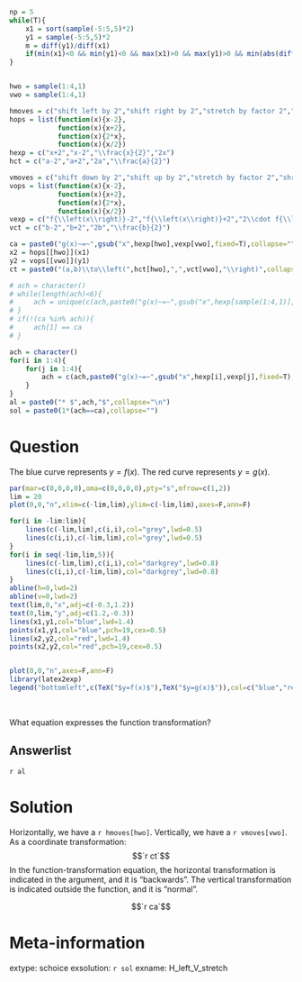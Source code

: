 ```r
np = 5
while(T){
    x1 = sort(sample(-5:5,5)*2)
    y1 = sample(-5:5,5)*2
    m = diff(y1)/diff(x1)
    if(min(x1)<0 && min(y1)<0 && max(x1)>0 && max(y1)>0 && min(abs(diff(m)))>0){break}
}


hwo = sample(1:4,1)
vwo = sample(1:4,1)

hmoves = c("shift left by 2","shift right by 2","stretch by factor 2","shrink by factor 2")
hops = list(function(x){x-2},
            function(x){x+2},
            function(x){2*x},
            function(x){x/2})
hexp = c("x+2","x-2","\\frac{x}{2}","2x")
hct = c("a-2","a+2","2a","\\frac{a}{2}")

vmoves = c("shift down by 2","shift up by 2","stretch by factor 2","shrink by factor 2")
vops = list(function(x){x-2},
            function(x){x+2},
            function(x){2*x},
            function(x){x/2})
vexp = c("f{\\left(x\\right)}-2","f{\\left(x\\right)}+2","2\\cdot f{\\left(x\\right)}","\\frac{f{\\left(x\\right)}}{2}")
vct = c("b-2","b+2","2b","\\frac{b}{2}")

ca = paste0("g(x)~=~",gsub("x",hexp[hwo],vexp[vwo],fixed=T),collapse="")
x2 = hops[[hwo]](x1)
y2 = vops[[vwo]](y1)
ct = paste0("(a,b)\\to\\left(",hct[hwo],",",vct[vwo],"\\right)",collapse="")

# ach = character()
# while(length(ach)<6){
#     ach = unique(c(ach,paste0("g(x)~=~",gsub("x",hexp[sample(1:4,1)],vexp[sample(1:4,1)],fixed=T),collapse="")))
# }
# if(!(ca %in% ach)){
#     ach[1] == ca
# }

ach = character()
for(i in 1:4){
    for(j in 1:4){
        ach = c(ach,paste0("g(x)~=~",gsub("x",hexp[i],vexp[j],fixed=T),collapse=""))
    }
}
al = paste0("* $",ach,"$",collapse="\n")
sol = paste0(1*(ach==ca),collapse="")
```

Question
========

The blue curve represents $y=f(x)$. The red curve represents $y=g(x)$.

```r
par(mar=c(0,0,0,0),oma=c(0,0,0,0),pty="s",mfrow=c(1,2))
lim = 20
plot(0,0,"n",xlim=c(-lim,lim),ylim=c(-lim,lim),axes=F,ann=F)

for(i in -lim:lim){
    lines(c(-lim,lim),c(i,i),col="grey",lwd=0.5)
    lines(c(i,i),c(-lim,lim),col="grey",lwd=0.5)
}
for(i in seq(-lim,lim,5)){
    lines(c(-lim,lim),c(i,i),col="darkgrey",lwd=0.8)
    lines(c(i,i),c(-lim,lim),col="darkgrey",lwd=0.8)
}
abline(h=0,lwd=2)
abline(v=0,lwd=2)
text(lim,0,"x",adj=c(-0.3,1.2))
text(0,lim,"y",adj=c(1.2,-0.3))
lines(x1,y1,col="blue",lwd=1.4)
points(x1,y1,col="blue",pch=19,cex=0.5)
lines(x2,y2,col="red",lwd=1.4)
points(x2,y2,col="red",pch=19,cex=0.5)


plot(0,0,"n",axes=F,ann=F)
library(latex2exp)
legend("bottomleft",c(TeX("$y=f(x)$"),TeX("$y=g(x)$")),col=c("blue","red"),lwd=c(1.4,1.4))
```
\

What equation expresses the function transformation?

Answerlist
--------

`r al`


Solution
========

Horizontally, we have a `r hmoves[hwo]`. Vertically, we have a `r vmoves[vwo]`. As a coordinate transformation:
$$`r ct`$$
In the function-transformation equation, the horizontal transformation is indicated in the argument, and it is "backwards". The vertical transformation is indicated outside the function, and it is "normal".

$$`r ca`$$



Meta-information
============
extype: schoice
exsolution: `r sol`
exname: H_left_V_stretch